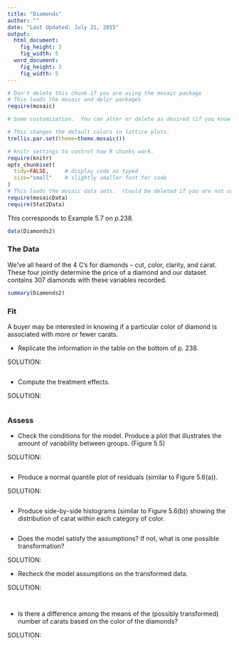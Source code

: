 ```yaml
---
title: "Diamonds"
author: ""
date: "Last Updated: July 21, 2015"
output: 
  html_document:
    fig_height: 3
    fig_width: 5
  word_document:
    fig_height: 3
    fig_width: 5
---
```


```r
# Don't delete this chunk if you are using the mosaic package
# This loads the mosaic and dplyr packages
require(mosaic)
```

```r
# Some customization.  You can alter or delete as desired (if you know what you are doing).

# This changes the default colors in lattice plots.
trellis.par.set(theme=theme.mosaic())  

# knitr settings to control how R chunks work.
require(knitr)
opts_chunk$set(
  tidy=FALSE,     # display code as typed
  size="small"    # slightly smaller font for code
)
# This loads the mosaic data sets.  (Could be deleted if you are not using them.)
require(mosaicData)    
require(Stat2Data)
```

This corresponds to Example 5.7 on p.238.

```r
data(Diamonds2)
```

### The Data

We've all heard of the 4 C's for diamonds -- cut, color, clarity, and carat. These four jointly determine the price of a diamond and our dataset contains 307 diamonds with these variables recorded.

```r
summary(Diamonds2)
```

### Fit

A buyer may be interested in knowing if a particular color of diamond is associated with more or fewer carats. 

* Replicate the information in the table on the bottom of p. 238. 

SOLUTION:

```r

```


* Compute the treatment effects. 

SOLUTION:

```r

```

### Assess

* Check the conditions for the model. Produce a plot that illustrates the amount of variability between groups. (Figure 5.5)

SOLUTION:

```r

```

* Produce a normal quantile plot of residuals (similar to Figure 5.6(a)).

SOLUTION:

```r

```

* Produce side-by-side histograms (similar to Figure 5.6(b)) showing the distribution of carat within each category of color.

```r

```

* Does the model satisfy the assumptions? If not, what is one possible transformation? 

SOLUTION: 

* Recheck the model assumptions on the transformed data.

SOLUTION:

```r

```

```r

```



* Is there a difference among the means of the (possibly transformed) number of carats based on the color of the diamonds?

SOLUTION:

```r

```
